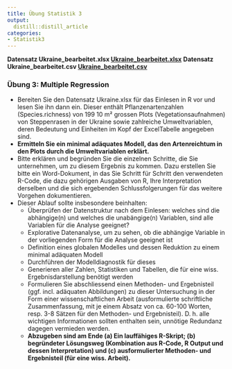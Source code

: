 ```yaml
---
title: Übung Statistik 3
output: 
  distill::distill_article
categories:
- Statistik3
---
```


**Datensatz Ukraine_bearbeitet.xlsx [Ukraine_bearbeitet.xlsx](https://github.com/ResearchMethods-ZHAW/datasets/raw/main/statistik/Ukraine_bearbeitet.xlsx)**
**Datensatz Ukraine_bearbeitet.csv [Ukraine_bearbeitet.csv](https://github.com/ResearchMethods-ZHAW/datasets/raw/main/statistik/Ukraine_bearbeitet.csv)**


###	Übung 3: Multiple Regression

- Bereiten Sie den Datensatz Ukraine.xlsx für das Einlesen in R vor und lesen Sie ihn dann ein. Dieser enthält Pflanzenartenzahlen (Species.richness) von 199
10 m² grossen Plots (Vegetationsaufnahmen) von Steppenrasen in der Ukraine sowie zahlreiche Umweltvariablen, deren Bedeutung und Einheiten im Kopf der ExcelTabelle angegeben sind.
- **Ermitteln Sie ein minimal adäquates Modell, das den Artenreichtum in den Plots durch die Umweltvariablen erklärt.**
- Bitte erklären und begründen Sie die einzelnen Schritte, die Sie unternehmen, um zu diesem Ergebnis zu kommen. Dazu erstellen Sie bitte ein Word-Dokument, in das Sie Schritt für Schritt den verwendeten R-Code, die dazu gehörigen Ausgaben von R, Ihre Interpretation derselben und die sich ergebenden Schlussfolgerungen für das weitere Vorgehen dokumentieren.
- Dieser Ablauf sollte insbesondere beinhalten:
  - Überprüfen der Datenstruktur nach dem Einlesen: welches sind die abhängige(n)
    und welches die unabängige(n) Variablen, sind alle Variablen für die Analyse
    geeignet?
  - Explorative Datenanalyse, um zu sehen, ob die abhängige Variable in der
    vorliegenden Form für die Analyse geeignet ist
  - Definition eines globalen Modelles und dessen Reduktion zu einem minimal
    adäquaten Modell
  - Durchführen der Modelldiagnostik für dieses
  - Generieren aller Zahlen, Statistiken und Tabellen, die für eine wiss.
    Ergebnisdarstellung benötigt werden
  - Formulieren Sie abschliessend einen Methoden- und Ergebnisteil (ggf. incl.
    adäquaten Abbildungen) zu dieser Untersuchung in der Form einer
    wissenschaftlichen Arbeit (ausformulierte schriftliche Zusammenfassung, mit je
    einem Absatz von ca. 60-100 Worten, resp. 3-8 Sätzen für den Methoden- und
    Ergebnisteil). D. h. alle wichtigen Informationen sollten enthalten sein, unnötige
    Redundanz dagegen vermieden werden.
  - **Abzugeben sind am Ende (a) Ein lauffähiges R-Skript; (b) begründeter Lösungsweg
    (Kombination aus R-Code, R Output und dessen Interpretation) und (c)
    ausformulierter Methoden- und Ergebnisteil (für eine wiss. Arbeit).**
